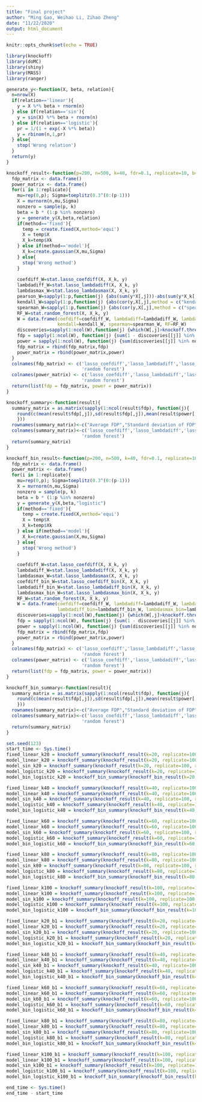 ```yaml
---
title: "Final project"
author: "Ming Gao, Weihao Li, Zihao Zheng"
date: "11/22/2020"
output: html_document
---
```


```r
knitr::opts_chunk$set(echo = TRUE)
```

```r
library(knockoff)
library(doMC)
library(shiny)
library(MASS)
library(ranger)
```

```r
generate_y<-function(X, beta, relation){
  n=nrow(X)
  if(relation=='linear'){
    y = X %*% beta + rnorm(n)
  } else if(relation=='sin'){
    y = sin(X) %*% beta + rnorm(n)
  } else if(relation=='logistic'){
    pr = 1/(1 + exp(-X %*% beta))
    y = rbinom(n,1,pr)
  } else{
    stop('Wrong relation')
  }
  return(y)
}
```

```r
knockoff_result<-function(p=200, n=500, k=40, fdr=0.1, replicate=10, b=3.5, relation='linear', method='fixed'){
  fdp_matrix <- data.frame()
  power_matrix <- data.frame()
  for(i in 1:replicate){
    mu=rep(0,p); Sigma=toeplitz(0.3^(0:(p-1)))
    X = mvrnorm(n,mu,Sigma)
    nonzero = sample(p, k)
    beta = b * (1:p %in% nonzero)
    y = generate_y(X,beta,relation)
    if(method=='fixed'){
      temp = create.fixed(X,method='equi')
      X = temp$X
      X_k=temp$Xk
    } else if(method=='model'){
      X_k=create.gaussian(X,mu,Sigma)
    } else{
      stop('Wrong method')
    }
    
    coefdiff_W=stat.lasso_coefdiff(X, X_k, y)
    lambdadiff_W=stat.lasso_lambdadiff(X, X_k, y)
    lambdasmax_W=stat.lasso_lambdasmax(X, X_k, y)
    pearson_W=sapply(1:p,function(j) {abs(sum(y*X[,j]))-abs(sum(y*X_k[,j]))})
    kendall_W=sapply(1:p,function(j) {abs(cor(y,X[,j],method = c("kendall")))-abs(cor(y,X_k[,j],method = c("kendall")))})
    spearman_W=sapply(1:p,function(j) {abs(cor(y,X[,j],method = c("spearman")))-abs(cor(y,X_k[,j],method = c("spearman")))})
    RF_W=stat.random_forest(X, X_k, y)
    W = data.frame(coefdiff=coefdiff_W, lambdadiff=lambdadiff_W, lambdasmax=lambdasmax_W, pearson=pearson_W,
                   kendall=kendall_W, spearman=spearman_W, RF=RF_W)
    discoveries=sapply(1:ncol(W),function(j) {which(W[,j]>knockoff.threshold(W[,j],fdr))})
    fdp = sapply(1:ncol(W), function(j) {sum(1 - discoveries[[j]] %in% nonzero)/max(length(discoveries[[j]]),1)})
    power = sapply(1:ncol(W), function(j) {sum(discoveries[[j]] %in% nonzero)/k})
    fdp_matrix = rbind(fdp_matrix,fdp)
    power_matrix = rbind(power_matrix,power)
  }
  colnames(fdp_matrix) <- c('lasso_coefdiff','lasso_lambdadiff','lasso_lambdasmax', 'pearson', 'kendall', 'spearman',
                            'random forest')
  colnames(power_matrix) <- c('lasso_coefdiff','lasso_lambdadiff','lasso_lambdasmax', 'pearson', 'kendall', 'spearman',
                            'random forest')
  return(list(fdp = fdp_matrix, power = power_matrix))
}
```

```r
knockoff_summary<-function(result){
  summary_matrix = as.matrix(sapply(1:ncol(result$fdp), function(j){
    round(c(mean(result$fdp[,j]),sd(result$fdp[,j]),mean(result$power[,j]),sd(result$power[,j])),4)
    }))
  rownames(summary_matrix)<-c("Average FDP","Standard deviation of FDP", "Average power", "Standard deviation of power")
  colnames(summary_matrix)<-c('lasso_coefdiff','lasso_lambdadiff','lasso_lambdasmax', 'pearson', 'kendall', 'spearman',
                            'random forest')
  return(summary_matrix)
}
```

```r
knockoff_bin_result<-function(p=200, n=500, k=40, fdr=0.1, replicate=10, b=3.5, relation='logistic', method='model'){
  fdp_matrix <- data.frame()
  power_matrix <- data.frame()
  for(i in 1:replicate){
    mu=rep(0,p); Sigma=toeplitz(0.3^(0:(p-1)))
    X = mvrnorm(n,mu,Sigma)
    nonzero = sample(p, k)
    beta = b * (1:p %in% nonzero)
    y = generate_y(X,beta,"logistic")
    if(method=='fixed'){
      temp = create.fixed(X,method='equi')
      X = temp$X
      X_k=temp$Xk
    } else if(method=='model'){
      X_k=create.gaussian(X,mu,Sigma)
    } else{
      stop('Wrong method')
    }
    
    coefdiff_W=stat.lasso_coefdiff(X, X_k, y)
    lambdadiff_W=stat.lasso_lambdadiff(X, X_k, y)
    lambdasmax_W=stat.lasso_lambdasmax(X, X_k, y)
    coefdiff_bin_W=stat.lasso_coefdiff_bin(X, X_k, y)
    lambdadiff_bin_W=stat.lasso_lambdadiff_bin(X, X_k, y)
    lambdasmax_bin_W=stat.lasso_lambdasmax_bin(X, X_k, y)
    RF_W=stat.random_forest(X, X_k, y)
    W = data.frame(coefdiff=coefdiff_W, lambdadiff=lambdadiff_W, lambdasmax=lambdasmax_W, coefdiff_bin=coefdiff_bin_W,
                   lambdadiff_bin=lambdadiff_bin_W, lambdasmax_bin=lambdasmax_bin_W, RF=RF_W)
    discoveries=sapply(1:ncol(W),function(j) {which(W[,j]>knockoff.threshold(W[,j],fdr))})
    fdp = sapply(1:ncol(W), function(j) {sum(1 - discoveries[[j]] %in% nonzero)/max(length(discoveries[[j]]),1)})
    power = sapply(1:ncol(W), function(j) {sum(discoveries[[j]] %in% nonzero)/k})
    fdp_matrix = rbind(fdp_matrix,fdp)
    power_matrix = rbind(power_matrix,power)
  }
  colnames(fdp_matrix) <- c('lasso_coefdiff','lasso_lambdadiff','lasso_lambdasmax', 'coefdiff_bin', 'lambdadiff_bin', 'lambdasmax_bin',
                            'random forest')
  colnames(power_matrix) <- c('lasso_coefdiff','lasso_lambdadiff','lasso_lambdasmax', 'coefdiff_bin', 'lambdadiff_bin', 'lambdasmax_bin',
                            'random forest')
  return(list(fdp = fdp_matrix, power = power_matrix))
}
```

```r
knockoff_bin_summary<-function(result){
  summary_matrix = as.matrix(sapply(1:ncol(result$fdp), function(j){
    round(c(mean(result$fdp[,j]),sd(result$fdp[,j]),mean(result$power[,j]),sd(result$power[,j])),4)
    }))
  rownames(summary_matrix)<-c("Average FDP","Standard deviation of FDP", "Average power", "Standard deviation of power")
  colnames(summary_matrix)<-c('lasso_coefdiff','lasso_lambdadiff','lasso_lambdasmax', 'coefdiff_bin', 'lambdadiff_bin', 'lambdasmax_bin',
                            'random forest')
  return(summary_matrix)
}
```

```r
set.seed(123)
start_time <- Sys.time()
fixed_linear_k20 = knockoff_summary(knockoff_result(k=20, replicate=100, relation='linear', method='fixed'))
model_linear_k20 = knockoff_summary(knockoff_result(k=20, replicate=100, relation='linear', method='model'))
model_sin_k20 = knockoff_summary(knockoff_result(k=20, replicate=100, relation='sin', method='model'))
model_logistic_k20 = knockoff_summary(knockoff_result(k=20, replicate=100, relation='logistic', method='model'))
model_bin_logistic_k20 = knockoff_bin_summary(knockoff_bin_result(k=20, replicate=100, relation='logistic', method='model'))
```

```r
fixed_linear_k40 = knockoff_summary(knockoff_result(k=40, replicate=100, relation='linear', method='fixed'))
model_linear_k40 = knockoff_summary(knockoff_result(k=40, replicate=100, relation='linear', method='model'))
model_sin_k40 = knockoff_summary(knockoff_result(k=40, replicate=100, relation='sin', method='model'))
model_logistic_k40 = knockoff_summary(knockoff_result(k=40, replicate=100, relation='logistic', method='model'))
model_bin_logistic_k40 = knockoff_bin_summary(knockoff_bin_result(k=40, replicate=100, relation='logistic', method='model'))
```

```r
fixed_linear_k60 = knockoff_summary(knockoff_result(k=60, replicate=100, relation='linear', method='fixed'))
model_linear_k60 = knockoff_summary(knockoff_result(k=60, replicate=100, relation='linear', method='model'))
model_sin_k60 = knockoff_summary(knockoff_result(k=60, replicate=100, relation='sin', method='model'))
model_logistic_k60 = knockoff_summary(knockoff_result(k=60, replicate=100, relation='logistic', method='model'))
model_bin_logistic_k60 = knockoff_bin_summary(knockoff_bin_result(k=60, replicate=100, relation='logistic', method='model'))
```

```r
fixed_linear_k80 = knockoff_summary(knockoff_result(k=80, replicate=100, relation='linear', method='fixed'))
model_linear_k80 = knockoff_summary(knockoff_result(k=80, replicate=100, relation='linear', method='model'))
model_sin_k80 = knockoff_summary(knockoff_result(k=80, replicate=100, relation='sin', method='model'))
model_logistic_k80 = knockoff_summary(knockoff_result(k=80, replicate=100, relation='logistic', method='model'))
model_bin_logistic_k80 = knockoff_bin_summary(knockoff_bin_result(k=80, replicate=100, relation='logistic', method='model'))
```

```r
fixed_linear_k100 = knockoff_summary(knockoff_result(k=100, replicate=100, relation='linear', method='fixed'))
model_linear_k100 = knockoff_summary(knockoff_result(k=100, replicate=100, relation='linear', method='model'))
model_sin_k100 = knockoff_summary(knockoff_result(k=100, replicate=100, relation='sin', method='model'))
model_logistic_k100 = knockoff_summary(knockoff_result(k=100, replicate=100, relation='logistic', method='model'))
model_bin_logistic_k100 = knockoff_bin_summary(knockoff_bin_result(k=100, replicate=100, relation='logistic', method='model'))
```

```r
fixed_linear_k20_b1 = knockoff_summary(knockoff_result(k=20, replicate=100, b=1, relation='linear', method='fixed'))
model_linear_k20_b1 = knockoff_summary(knockoff_result(k=20, replicate=100, b=1, relation='linear', method='model'))
model_sin_k20_b1 = knockoff_summary(knockoff_result(k=20, replicate=100, b=1, relation='sin', method='model'))
model_logistic_k20_b1 = knockoff_summary(knockoff_result(k=20, replicate=100, b=1, relation='logistic', method='model'))
model_bin_logistic_k20_b1 = knockoff_bin_summary(knockoff_bin_result(k=20, replicate=100, b=1, relation='logistic', method='model'))
```

```r
fixed_linear_k40_b1 = knockoff_summary(knockoff_result(k=40, replicate=100, b=1, relation='linear', method='fixed'))
model_linear_k40_b1 = knockoff_summary(knockoff_result(k=40, replicate=100, b=1, relation='linear', method='model'))
model_sin_k40_b1 = knockoff_summary(knockoff_result(k=40, replicate=100, b=1, relation='sin', method='model'))
model_logistic_k40_b1 = knockoff_summary(knockoff_result(k=40, replicate=100, b=1, relation='logistic', method='model'))
model_bin_logistic_k40_b1 = knockoff_bin_summary(knockoff_bin_result(k=40, replicate=100, b=1, relation='logistic', method='model'))
```

```r
fixed_linear_k60_b1 = knockoff_summary(knockoff_result(k=60, replicate=100, b=1, relation='linear', method='fixed'))
model_linear_k60_b1 = knockoff_summary(knockoff_result(k=60, replicate=100, b=1, relation='linear', method='model'))
model_sin_k60_b1 = knockoff_summary(knockoff_result(k=60, replicate=100, b=1, relation='sin', method='model'))
model_logistic_k60_b1 = knockoff_summary(knockoff_result(k=60, replicate=100, b=1, relation='logistic', method='model'))
model_bin_logistic_k60_b1 = knockoff_bin_summary(knockoff_bin_result(k=60, replicate=100, b=1, relation='logistic', method='model'))
```

```r
fixed_linear_k80_b1 = knockoff_summary(knockoff_result(k=80, replicate=100, b=1, relation='linear', method='fixed'))
model_linear_k80_b1 = knockoff_summary(knockoff_result(k=80, replicate=100, b=1, relation='linear', method='model'))
model_sin_k80_b1 = knockoff_summary(knockoff_result(k=80, replicate=100, b=1, relation='sin', method='model'))
model_logistic_k80_b1 = knockoff_summary(knockoff_result(k=80, replicate=100, b=1, relation='logistic', method='model'))
model_bin_logistic_k80_b1 = knockoff_bin_summary(knockoff_bin_result(k=80, replicate=100, b=1, relation='logistic', method='model'))
```


```r
fixed_linear_k100_b1 = knockoff_summary(knockoff_result(k=100, replicate=100, b=1, relation='linear', method='fixed'))
model_linear_k100_b1 = knockoff_summary(knockoff_result(k=100, replicate=100, b=1, relation='linear', method='model'))
model_sin_k100_b1 = knockoff_summary(knockoff_result(k=100, replicate=100, b=1, relation='sin', method='model'))
model_logistic_k100_b1 = knockoff_summary(knockoff_result(k=100, replicate=100, b=1, relation='logistic', method='model'))
model_bin_logistic_k100_b1 = knockoff_bin_summary(knockoff_bin_result(k=100, replicate=100, b=1, relation='logistic', method='model'))

end_time <- Sys.time()
end_time - start_time
```



